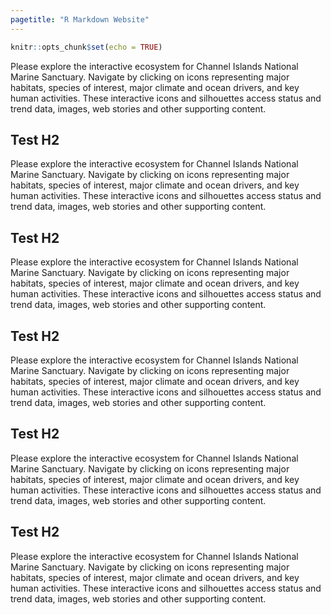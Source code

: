 ```yaml
---
pagetitle: "R Markdown Website"
---
```


```r
knitr::opts_chunk$set(echo = TRUE)
```

Please explore the interactive ecosystem for Channel Islands National Marine Sanctuary. Navigate by clicking on icons representing major habitats, species of interest, major climate and ocean drivers, and key human activities. These interactive icons and silhouettes access status and trend data, images, web stories and other supporting content.

## Test H2

Please explore the interactive ecosystem for Channel Islands National Marine Sanctuary. Navigate by clicking on icons representing major habitats, species of interest, major climate and ocean drivers, and key human activities. These interactive icons and silhouettes access status and trend data, images, web stories and other supporting content.

## Test H2

Please explore the interactive ecosystem for Channel Islands National Marine Sanctuary. Navigate by clicking on icons representing major habitats, species of interest, major climate and ocean drivers, and key human activities. These interactive icons and silhouettes access status and trend data, images, web stories and other supporting content.

## Test H2

Please explore the interactive ecosystem for Channel Islands National Marine Sanctuary. Navigate by clicking on icons representing major habitats, species of interest, major climate and ocean drivers, and key human activities. These interactive icons and silhouettes access status and trend data, images, web stories and other supporting content.

## Test H2

Please explore the interactive ecosystem for Channel Islands National Marine Sanctuary. Navigate by clicking on icons representing major habitats, species of interest, major climate and ocean drivers, and key human activities. These interactive icons and silhouettes access status and trend data, images, web stories and other supporting content.

## Test H2

Please explore the interactive ecosystem for Channel Islands National Marine Sanctuary. Navigate by clicking on icons representing major habitats, species of interest, major climate and ocean drivers, and key human activities. These interactive icons and silhouettes access status and trend data, images, web stories and other supporting content.


